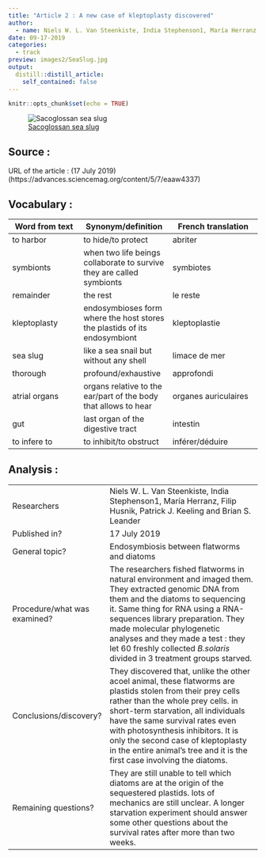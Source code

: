 ```yaml
---
title: "Article 2 : A new case of kleptoplasty discovered"
author:
  - name: Niels W. L. Van Steenkiste, India Stephenson1, María Herranz, Filip Husnik, Patrick J. Keeling and Brian S. Leander
date: 09-17-2019
categories:
  - track
preview: images2/SeaSlug.jpg
output:
  distill::distill_article:
    self_contained: false
---
```


```r
knitr::opts_chunk$set(echo = TRUE)
```

![[Sacoglossan sea slug](https://en.wikipedia.org/wiki/Kleptoplasty#/media/File:Costasiella_Kuroshimae_(19080120525)_(2).jpg)](images2/SeaSlug.jpg)

## Source :

URL of the article : (17 July 2019)
(https://advances.sciencemag.org/content/5/7/eaaw4337)

## Vocabulary :

| Word from text | Synonym/definition | French translation |
|----------------|--------------------|--------------------|
| to harbor | to hide/to protect | abriter |
| symbionts | when two life beings collaborate to survive they are called symbionts | symbiotes |
| remainder | the rest | le reste |
| kleptoplasty | endosymbioses form where the host stores the plastids of its endosymbiont | kleptoplastie |
| sea slug | like a sea snail but without any shell | limace de mer |
| thorough | profound/exhaustive | approfondi |
| atrial organs | organs relative to the ear/part of the body that allows to hear | organes auriculaires |
| gut | last organ of the digestive tract | intestin |
| to infere to | to inhibit/to obstruct | inférer/déduire |


## Analysis :

|                              |                                                                     |
| ---------------------------- | ------------------------------------------------------------------- |
| Researchers                  | Niels W. L. Van Steenkiste, India Stephenson1, María Herranz, Filip Husnik, Patrick J. Keeling and Brian S. Leander |
| Published in?                |  17 July 2019                               |
| General topic?               | Endosymbiosis between flatworms and diatoms |
| Procedure/what was examined? | The researchers fished flatworms in natural environment and imaged them. They extracted genomic DNA from them and the diatoms to sequencing it. Same thing for RNA using a RNA-sequences library preparation. They made molecular phylogenetic analyses and they made a test : they let 60 freshly collected *B.solaris* divided in 3 treatment groups starved. |
| Conclusions/discovery?       | They discovered that, unlike the other acoel animal, these flatworms are plastids stolen from their prey cells rather than the whole prey cells. in short-term starvation, all individuals have the same survival rates even with photosynthesis inhibitors. It is only the second case of kleptoplasty in the entire animal's tree and it is the first case involving the diatoms. |
| Remaining questions?         | They are still unable to tell which diatoms are at the origin of the sequestered plastids. lots of mechanics are still unclear. A longer starvation experiment should answer some other questions about the survival rates after more than two weeks. |





